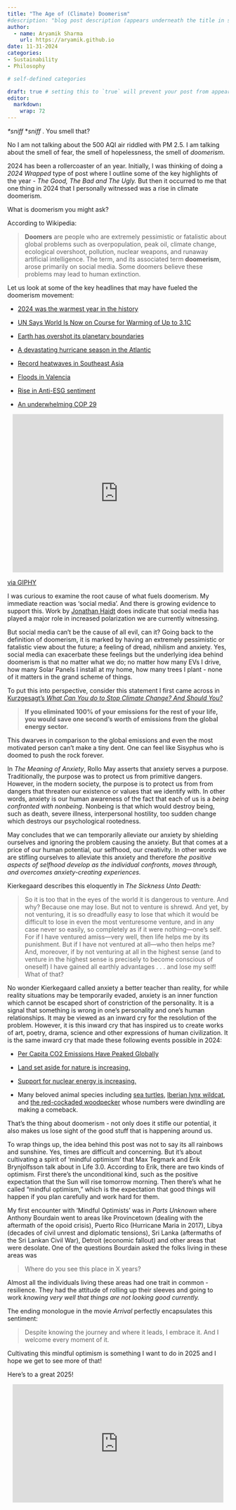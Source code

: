 ```yaml
---
title: "The Age of (Climate) Doomerism"
#description: "blog post description (appears underneath the title in smaller text) which is included on the listing page"
author:
  - name: Aryamik Sharma
    url: https://aryamik.github.io
date: 11-31-2024
categories: 
- Sustainability
- Philosophy

# self-defined categories

draft: true # setting this to `true` will prevent your post from appearing on your listing page until you're ready!
editor: 
  markdown: 
    wrap: 72
---
```


*\*sniff* \**sniff* . You smell that?

No I am not talking about the 500 AQI air riddled with PM 2.5. I am
talking about the smell of fear, the smell of hopelessness, the smell of
*doomerism*.

2024 has been a rollercoaster of an year. Initially, I was thinking of
doing a *2024 Wrapped* type of post where I outline some of the key
highlights of the year - *The Good, The Bad and The Ugly.* But then it
occurred to me that one thing in 2024 that I personally witnessed was a
rise in climate doomerism.

What is doomerism you might ask?

According to Wikipedia:

> **Doomers** are people who are extremely pessimistic or fatalistic
> about global problems such as overpopulation, peak oil, climate
> change, ecological overshoot, pollution, nuclear weapons, and runaway
> artificial intelligence. The term, and its associated term
> **doomerism**, arose primarily on social media. Some doomers believe
> these problems may lead to human extinction.

Let us look at some of the key headlines that may have fueled the
doomerism movement:

-   [2024 was the warmest year in the history](https://archive.ph/nTebO)

-   [UN Says World Is Now on Course for Warming of Up to
    3.1C](https://archive.ph/jNUIR)

-   [Earth has overshot its planetary
    boundaries](https://www.thelancet.com/journals/lanplh/article/PIIS2542-5196(24)00042-1/fulltext)

-   [A devastating hurricane season in the
    Atlantic](https://archive.ph/JF3xZ)

-   [Record heatwaves in Southeast
    Asia](https://www.worldweatherattribution.org/climate-change-made-the-deadly-heatwaves-that-hit-millions-of-highly-vulnerable-people-across-asia-more-frequent-and-extreme/)

-   [Floods in
    Valencia](https://www.theguardian.com/artanddesign/2024/nov/29/floods-in-valencia-spain-then-and-now-in-pictures)

-   [Rise in Anti-ESG sentiment](https://archive.ph/U14NU)

-   [An underwhelming COP 29](https://archive.ph/ePFy4)

```{=html}
<p align = 'center'><iframe src="https://giphy.com/embed/xBqg5gAf1xINizpek6" width="480" height="360" style="" frameBorder="0" class="giphy-embed" allowFullScreen></iframe><p><a href="https://giphy.com/gifs/reaction-xBqg5gAf1xINizpek6">via GIPHY</a></p>
```

I was curious to examine the root cause of what fuels doomerism. My
immediate reaction was 'social media'. And there is growing evidence to
support this. Work by [Jonathan
Haidt](https://jonathanhaidt.com/social-media/) does indicate that
social media has played a major role in increased polarization we are
currently witnessing.

But social media can't be the cause of all evil, can it? Going back to
the definition of doomerism, it is marked by having an extremely
pessimistic or fatalistic view about the future; a feeling of dread,
nihilism and anxiety. Yes, social media can exacerbate these feelings
but the underlying idea behind doomerism is that no matter what we do;
no matter how many EVs I drive, how many Solar Panels I install at my
home, how many trees I plant - none of it matters in the grand scheme of
things.

To put this into perspective, consider this statement I first came
across in [Kurzgesagt's *What Can You do to Stop Climate Change? And
Should You?*](https://sites.google.com/view/sources-climate-how/)

> **If you eliminated 100% of your emissions for the rest of your life,
> you would save one second’s worth of emissions from the global energy
> sector.**

This dwarves in comparison to the global emissions and even the most
motivated person can't make a tiny dent. One can feel like Sisyphus who
is doomed to push the rock forever.

In *The Meaning of Anxiety*, Rollo May asserts that anxiety serves a
purpose. Traditionally, the purpose was to protect us from primitive
dangers. However, in the modern society, the purpose is to protect us
from from dangers that threaten our existence or values that we identify
with. In other words, anxiety is our human awareness of the fact that
each of us is a *being confronted with nonbeing*. Nonbeing is that which
would destroy being, such as death, severe illness, interpersonal
hostility, too sudden change which destroys our psychological
rootedness.

May concludes that we can temporarily alleviate our anxiety by shielding
ourselves and ignoring the problem causing the anxiety. But that comes
at a price of our human potential, our selfhood, our creativity. In
other words we are stifling ourselves to alleviate this anxiety and
therefore *the positive aspects of selfhood develop as the individual
confronts, moves through, and overcomes anxiety-creating experiences.*

Kierkegaard describes this eloquently in *The Sickness Unto Death:*

> So it is too that in the eyes of the world it is dangerous to venture.
> And why? Because one may lose. But not to venture is shrewd. And yet,
> by not venturing, it is so dreadfully easy to lose that which it would
> be difficult to lose in even the most venturesome venture, and in any
> case never so easily, so completely as if it were nothing—one’s self.
> For if I have ventured amiss—very well, then life helps me by its
> punishment. But if I have not ventured at all—who then helps me? And,
> moreover, if by not venturing at all in the highest sense (and to
> venture in the highest sense is precisely to become conscious of
> oneself) I have gained all earthly advantages . . . and lose my self!
> What of that?

No wonder Kierkegaard called anxiety a better teacher than reality, for
while reality situations may be temporarily evaded, anxiety is an inner
function which cannot be escaped short of constriction of the
personality. It is a signal that something is wrong in one’s personality
and one’s human relationships. It may be viewed as an inward cry for the
resolution of the problem. However, it is this inward cry that has
inspired us to create works of art, poetry, drama, science and other
expressions of human civilization. It is the same inward cry that made
these following events possible in 2024:

-   [Per Capita CO2 Emissions Have Peaked
    Globally](https://ourworldindata.org/data-insights/per-capita-co2-emissions-have-peaked-globally-but-total-emissions-are-still-increasing)

-   [Land set aside for nature is
    increasing.](https://humanprogress.org/trends/more-land-for-nature/)

-   [Support for nuclear energy is
    increasing.](https://www.pewresearch.org/short-reads/2024/08/05/majority-of-americans-support-more-nuclear-power-in-the-country/)

-   Many beloved animal species including [sea
    turtles](https://pmc.ncbi.nlm.nih.gov/articles/PMC10960059/#sec3),
    [Iberian lynx
    wildcat](https://iucn.org/press-release/202406/iberian-lynx-rebounding-thanks-conservation-action-iucn-red-list),
    and [the red-cockaded
    woodpecker](https://www.fws.gov/press-release/2024-10/downlisting-red-cockaded-woodpecker-endangered-threatened)
    whose numbers were dwindling are making a comeback.

That's the thing about doomerism - not only does it stifle our
potential, it also makes us lose sight of the good stuff that is
happening around us.

To wrap things up, the idea behind this post was not to say its all
rainbows and sunshine. Yes, times are difficult and concerning. But it's
about cultivating a spirit of 'mindful optimism' that Max Tegmark and
Erik Brynjolfsson talk about in Life 3.0. According to Erik, there are
two kinds of optimism. First there’s the unconditional kind, such as the
positive expectation that the Sun will rise tomorrow morning. Then
there’s what he called “mindful optimism,” which is the expectation that
good things will happen if you plan carefully and work hard for them.

My first encounter with 'Mindful Optimists' was in *Parts Unknown* where
Anthony Bourdain went to areas like Provincetown (dealing with the
aftermath of the opoid crisis), Puerto Rico (Hurricane Maria in 2017),
Libya (decades of civil unrest and diplomatic tensions), Sri Lanka
(aftermaths of the Sri Lankan Civil War), Detroit (economic fallout) and
other areas that were desolate. One of the questions Bourdain asked the
folks living in these areas was

> Where do you see this place in X years?

Almost all the individuals living these areas had one trait in common -
resilience. They had the attitude of rolling up their sleeves and going
to work *knowing very well that things are not looking good currently.*

The ending monologue in the movie *Arrival* perfectly encapsulates this
sentiment:

> Despite knowing the journey and where it leads, I embrace it. And I
> welcome every moment of it.

Cultivating this mindful optimism is something I want to do in 2025 and
I hope we get to see more of that!

Here's to a great 2025!

```{=html}
<p align = 'center'><iframe src="https://giphy.com/embed/BPJmthQ3YRwD6QqcVD" width="480" height="269" style frameBorder="0" class="giphy-embed" allowFullScreen>
</iframe>

<p><a href="https://giphy.com/gifs/HBOMax-hbomax-the-great-gatsby-2013-thegreatgatsbyonhbomax-BPJmthQ3YRwD6QqcVD"via GIPHY</a></p>
```
